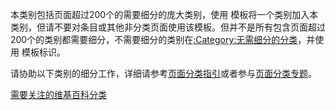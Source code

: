 {{hiddencat}}
{{Parent category}}
本类别包括页面超过200个的需要细分的庞大类别，使用 {{tl|细分}} 模板将一个类别加入本类别，但请不要对条目或其他非分类页面使用该模板。但并不是所有包含页面超过200个的类别都需要细分，不需要细分的类别在[[:Category:无需细分的分类|:Category:无需细分的分类]]，并使用 {{tl|无需细分}} 模板标识。

请协助以下类别的细分工作，详细请参考[[Wikipedia:页面分类|页面分类指引]]或者参与[[Wikipedia:专题/页面分类|页面分类专题]]。

[[Category:需要关注的维基百科分类|]]